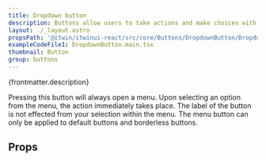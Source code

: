 ```yaml
---
title: Dropdown button
description: Buttons allow users to take actions and make choices with a single tap or click.
layout: ./_layout.astro
propsPath: '@itwin/itwinui-react/src/core/Buttons/DropdownButton/DropdownButton.tsx'
exampleCodeFile1: DropdownButton.main.tsx
thumbnail: Button
group: buttons
---
```



<p>{frontmatter.description}</p>

<LiveExample src={frontmatter.exampleCodeFile1} />

Pressing this button will always open a menu. Upon selecting an option from the menu, the action immediately takes place. The label of the button is not effected from your selection within the menu. The menu button can only be applied to default buttons and borderless buttons.

## Props

<PropsTable path={frontmatter.propsPath} />
